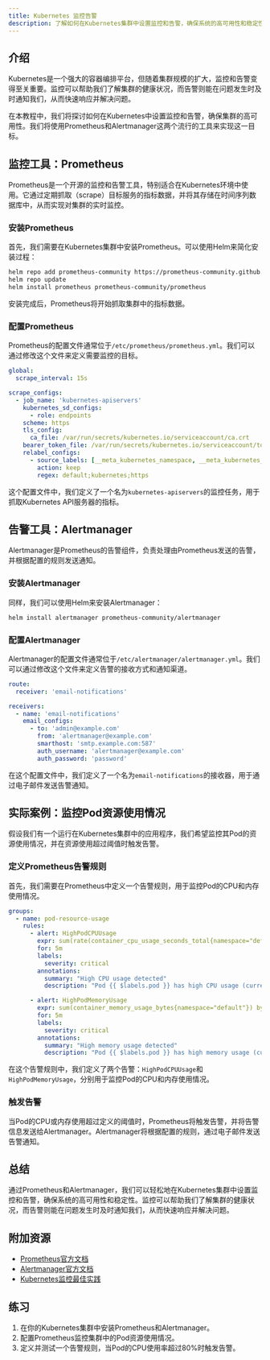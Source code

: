 ```yaml
---
title: Kubernetes 监控告警
description: 了解如何在Kubernetes集群中设置监控和告警，确保系统的高可用性和稳定性。
---
```


## 介绍

Kubernetes是一个强大的容器编排平台，但随着集群规模的扩大，监控和告警变得至关重要。监控可以帮助我们了解集群的健康状况，而告警则能在问题发生时及时通知我们，从而快速响应并解决问题。

在本教程中，我们将探讨如何在Kubernetes中设置监控和告警，确保集群的高可用性。我们将使用Prometheus和Alertmanager这两个流行的工具来实现这一目标。

## 监控工具：Prometheus

Prometheus是一个开源的监控和告警工具，特别适合在Kubernetes环境中使用。它通过定期抓取（scrape）目标服务的指标数据，并将其存储在时间序列数据库中，从而实现对集群的实时监控。

### 安装Prometheus

首先，我们需要在Kubernetes集群中安装Prometheus。可以使用Helm来简化安装过程：

```bash
helm repo add prometheus-community https://prometheus-community.github.io/helm-charts
helm repo update
helm install prometheus prometheus-community/prometheus
```

安装完成后，Prometheus将开始抓取集群中的指标数据。

### 配置Prometheus

Prometheus的配置文件通常位于`/etc/prometheus/prometheus.yml`。我们可以通过修改这个文件来定义需要监控的目标。

```yaml
global:
  scrape_interval: 15s

scrape_configs:
  - job_name: 'kubernetes-apiservers'
    kubernetes_sd_configs:
      - role: endpoints
    scheme: https
    tls_config:
      ca_file: /var/run/secrets/kubernetes.io/serviceaccount/ca.crt
    bearer_token_file: /var/run/secrets/kubernetes.io/serviceaccount/token
    relabel_configs:
      - source_labels: [__meta_kubernetes_namespace, __meta_kubernetes_service_name, __meta_kubernetes_endpoint_port_name]
        action: keep
        regex: default;kubernetes;https
```

这个配置文件中，我们定义了一个名为`kubernetes-apiservers`的监控任务，用于抓取Kubernetes API服务器的指标。

## 告警工具：Alertmanager

Alertmanager是Prometheus的告警组件，负责处理由Prometheus发送的告警，并根据配置的规则发送通知。

### 安装Alertmanager

同样，我们可以使用Helm来安装Alertmanager：

```bash
helm install alertmanager prometheus-community/alertmanager
```

### 配置Alertmanager

Alertmanager的配置文件通常位于`/etc/alertmanager/alertmanager.yml`。我们可以通过修改这个文件来定义告警的接收方式和通知渠道。

```yaml
route:
  receiver: 'email-notifications'

receivers:
  - name: 'email-notifications'
    email_configs:
      - to: 'admin@example.com'
        from: 'alertmanager@example.com'
        smarthost: 'smtp.example.com:587'
        auth_username: 'alertmanager@example.com'
        auth_password: 'password'
```

在这个配置文件中，我们定义了一个名为`email-notifications`的接收器，用于通过电子邮件发送告警通知。

## 实际案例：监控Pod资源使用情况

假设我们有一个运行在Kubernetes集群中的应用程序，我们希望监控其Pod的资源使用情况，并在资源使用超过阈值时触发告警。

### 定义Prometheus告警规则

首先，我们需要在Prometheus中定义一个告警规则，用于监控Pod的CPU和内存使用情况。

```yaml
groups:
  - name: pod-resource-usage
    rules:
      - alert: HighPodCPUUsage
        expr: sum(rate(container_cpu_usage_seconds_total{namespace="default"}[5m])) by (pod) > 0.8
        for: 5m
        labels:
          severity: critical
        annotations:
          summary: "High CPU usage detected"
          description: "Pod {{ $labels.pod }} has high CPU usage (current value: {{ $value }})."

      - alert: HighPodMemoryUsage
        expr: sum(container_memory_usage_bytes{namespace="default"}) by (pod) > 1000000000
        for: 5m
        labels:
          severity: critical
        annotations:
          summary: "High memory usage detected"
          description: "Pod {{ $labels.pod }} has high memory usage (current value: {{ $value }})."
```

在这个告警规则中，我们定义了两个告警：`HighPodCPUUsage`和`HighPodMemoryUsage`，分别用于监控Pod的CPU和内存使用情况。

### 触发告警

当Pod的CPU或内存使用超过定义的阈值时，Prometheus将触发告警，并将告警信息发送给Alertmanager。Alertmanager将根据配置的规则，通过电子邮件发送告警通知。

## 总结

通过Prometheus和Alertmanager，我们可以轻松地在Kubernetes集群中设置监控和告警，确保系统的高可用性和稳定性。监控可以帮助我们了解集群的健康状况，而告警则能在问题发生时及时通知我们，从而快速响应并解决问题。

## 附加资源

- [Prometheus官方文档](https://prometheus.io/docs/)
- [Alertmanager官方文档](https://prometheus.io/docs/alerting/latest/alertmanager/)
- [Kubernetes监控最佳实践](https://kubernetes.io/docs/concepts/cluster-administration/monitoring/)

## 练习

1. 在你的Kubernetes集群中安装Prometheus和Alertmanager。
2. 配置Prometheus监控集群中的Pod资源使用情况。
3. 定义并测试一个告警规则，当Pod的CPU使用率超过80%时触发告警。
